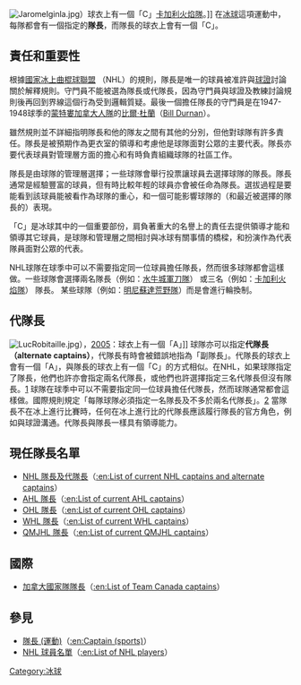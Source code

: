 {{Link style|time=2015-12-13T15:57:30+00:00}}
[[File:JaromeIginla.jpg|thumb]]）球衣上有一個「C」[[卡加利火焰隊|卡加利火焰隊]]。]]
在[[冰球|冰球]]這項運動中，每隊都會有一個指定的'''隊長'''，而隊長的球衣上會有一個「C」。 

== 責任和重要性 ==
根據[[國家冰上曲棍球聯盟|國家冰上曲棍球聯盟]] （NHL）的規則，隊長是唯一的球員被准許與[[球證|球證]]討論關於解釋規則。守門員不能被選為隊長或代隊長，因為守門員與球證及教練討論規則後再回到界線這個行為受到邏輯質疑。最後一個擔任隊長的守門員是在1947-1948球季的[[蒙特婁加拿大人隊|蒙特婁加拿大人隊]]的[[比爾·杜蘭|比爾·杜蘭]]（[[:en:Bill_Durnan|Bill Durnan]]）。

雖然規則並不詳細指明隊長和他的隊友之間有其他的分別，但他對球隊有許多責任。隊長是被預期作為更衣室的領導和考慮他是球隊面對公眾的主要代表。隊長亦要代表球員對管理層方面的擔心和有時負責組織球隊的社區工作。

隊長是由球隊的管理層選擇；一些球隊會舉行投票讓球員去選擇球隊的隊長。隊長通常是經驗豐富的球員，但有時比較年輕的球員亦會被任命為隊長。選拔過程是要能看到該球員能被看作為球隊的重心，和一個可能影響球隊的（和最近被選擇的隊長的）表現。

「C」是冰球其中的一個重要部份，肩負著重大的名譽上的責任去提供領導才能和領導其它球員，是球隊和管理層之間相討與冰球有關事情的橋樑，和扮演作為代表隊員面對公眾的代表。

NHL球隊在球季中可以不需要指定同一位球員擔任隊長，然而很多球隊都會這樣做。一些球隊會選擇兩名隊長（例如：[[水牛城軍刀隊|水牛城軍刀隊]]） 或三名（例如：[[卡加利火焰隊|卡加利火焰隊]]） 隊長。 某些球隊（例如：[[明尼蘇達荒野隊|明尼蘇達荒野隊]]）而是會進行輪換制。

== 代隊長 ==
[[File:LucRobitaille.jpg|thumb]]），[[2005-06_NHL_season|2005]]：球衣上有一個「A」]]
球隊亦可以指定'''代隊長（alternate captains）'''，代隊長有時會被錯誤地指為「副隊長」。代隊長的球衣上會有一個「A」，與隊長的球衣上有一個「C」的方式相似。在NHL，如果球隊指定了隊長，他們也許亦會指定兩名代隊長，或他們也許選擇指定三名代隊長但沒有隊長。[https://web.archive.org/web/20000817022816/http://www.nhl.com/hockeyu/rulebook/rule14.html] 球隊在球季中可以不需要指定同一位球員擔任代隊長，然而球隊通常都會這樣做。國際規則規定「每隊球隊必須指定一名隊長及不多於兩名代隊長」。[https://web.archive.org/web/20070303101955/http://www.iihf.com/hockey/rules/offrules_2006.htm] 當隊長不在冰上進行比賽時，任何在冰上進行比的代隊長應該履行隊長的官方角色，例如與球證溝通。代隊長與隊長一樣具有領導能力。

== 現任隊長名單 ==

* [[NHL_隊長及代隊長|NHL 隊長及代隊長]]（[[:en:List_of_current_NHL_captains_and_alternate_captains|:en:List of current NHL captains and alternate captains]]）
* [[AHL_隊長|AHL 隊長]]（[[:en:List_of_current_AHL_captains|:en:List of current AHL captains]]）
* [[OHL_隊長|OHL 隊長]]（[[:en:List_of_current_OHL_captains|:en:List of current OHL captains]]）
* [[WHL_隊長|WHL 隊長]]（[[:en:List_of_current_WHL_captains|:en:List of current WHL captains]]）
* [[QMJHL_隊長|QMJHL 隊長]]（[[:en:List_of_current_QMJHL_captains|:en:List of current QMJHL captains]]）

== 國際 ==
* [[加拿大國家隊隊長|加拿大國家隊隊長]]（[[:en:List_of_Team_Canada_captains|:en:List of Team Canada captains]]）

== 參見 ==
* [[隊長_(運動)|隊長 (運動)]]（[[:en:Captain_(sports)|:en:Captain (sports)]]）
* [[NHL_球員名單|NHL 球員名單]]（[[:en:List_of_NHL_players|:en:List of NHL players]]）

[[Category:冰球|Category:冰球]]